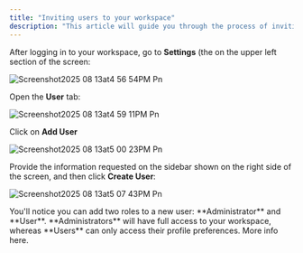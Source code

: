 ```yaml
---
title: "Inviting users to your workspace"
description: "This article will guide you through the process of inviting users thorough workspace"
---
```


After logging in to your workspace, go to **Settings** (the on the upper left section of the screen:

![Screenshot2025 08 13at4 56 54PM Pn](/images/Screenshot2025-08-13at4.56.54PM.png)

Open the **User** tab:

![Screenshot2025 08 13at4 59 11PM Pn](/images/Screenshot2025-08-13at4.59.11PM.png)

Click on **Add User**

![Screenshot2025 08 13at5 00 23PM Pn](/images/Screenshot2025-08-13at5.00.23PM.png)

Provide the information requested on the sidebar shown on the right side of the screen, and then click **Create User**:

![Screenshot2025 08 13at5 07 43PM Pn](/images/Screenshot2025-08-13at5.07.43PM.png)

<Note>
  You'll notice you can add two roles to a new user: **Administrator** and **User**. **Administrators** will have full access to your workspace, whereas **Users** can only access their profile preferences. More info here.
</Note>